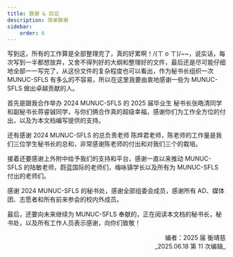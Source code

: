 ```yaml
---
title: 致谢 & 后记
description: 简单致谢
sidebar:
    order: 6
---
```



写到这，所有的工作算是全部整理完了，真的好累啊！/(ㄒ o ㄒ)/~~，说实话，每次写到一半都想放弃，又舍不得列好的大纲和整理好的文件，最后还是尽可能仔细地全部一一写完了，从这份文件的复杂程度也可以看出，作为秘书长组织一次 MUNUC-SFLS 有多么的不容易，所以在这里我要由衷地感谢一些为 MUNUC-SFLS 做出卓越贡献的人。

首先是跟我合作举办 2024 MUNUC-SFLS 的 2025 届毕业生 秘书长张皓清同学和副秘书长蒋睿铖同学，与你们俩合作真的超级幸福，感谢你们为工作全方位的付出，以及为本文档编写提供的支持。

还有感谢 2024 MUNUC-SFLS 的总负责老师 陈烨君老师，陈老师的工作量是我们三位学生秘书长的总和，非常感谢陈老师的付出和对我们三个的栽培。

接着还要感谢上外附中给予我们的支持和平台，感谢一直以来推动 MUNUC-SFLS 的陆敏老师，蔚蓝国际的老师们，梅咏镇学长以及所有为 MUNUC-SFLS 付出的老师们。

感谢 2024 MUNUC-SFLS 的秘书处，感谢全部组委会成员，感谢所有 AD、媒体团、志愿者和所有前来参会的校内外成员。

最后，还要向未来继续为 MUNUC-SFLS 奉献的，正在阅读本文档的秘书长，秘书处，以及所有工作人员表示感谢，向你们致敬！

<div style="text-align: right;">
    编者：2025 届 衡靖慈 <br />
    _2025.06.18 第 11 次编辑_
</div>